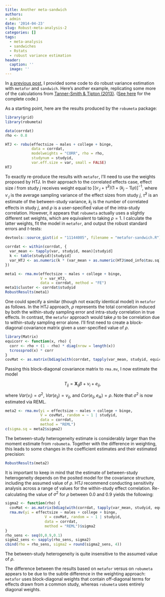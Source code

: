 ```yaml
---
title: Another meta-sandwich
authors:
- admin
date: '2014-04-23'
slug: Robust-meta-analysis-2
categories: []
tags:
  - meta-analysis
  - sandwiches
  - Rstats
  - robust variance estimation
header:
  caption: ''
  image: ''
---
```


In [a previous post](/Robust-meta-analysis-1/), I provided some code to do robust variance estimation with `metafor` and `sandwich`. 
Here's another example, replicating some more of the calculations from [Tanner-Smith & Tipton (2013)](http://doi.org/10.1002/jrsm.1091). 
([See here](https://gist.github.com/jepusto/11147304) for the complete code.)

As a starting point, here are the results produced by the `robumeta` package:
```r
library(grid)
library(robumeta)

data(corrdat)
rho <- 0.8

HTJ <- robu(effectsize ~ males + college + binge,
            data = corrdat, 
            modelweights = "CORR", rho = rho,
            studynum = studyid,
            var.eff.size = var, small = FALSE)
HTJ
```

To exactly re-produce the results with `metafor`, I'll need to use the weights proposed by HTJ. In their approach to the correlated effects case, effect size $i$ from study $j$ receives weight equal to $\left[\left(v_{\cdot j} + \hat\tau^2\right)(1 + (k_j - 1) \rho)\right]^{-1}$, where $v_{\cdot j}$ is the average sampling variance of the effect sizes from study $j$, $\hat\tau^2$ is an estimate of the between-study variance, $k_j$ is the number of correlated effects in study $j$, and $\rho$ is a user-specified value of the intra-study correlation. However, it appears that `robumeta` actually uses a slightly different set weights, which are equivalent to taking $\rho = 1$. I calculate the latter weights, fit the model in `metafor`, and output the robust standard errors and $t$-tests:

```r
devtools::source_gist(id = "11144005", filename = "metafor-sandwich.R")

corrdat <- within(corrdat, {
  var_mean <- tapply(var, studyid, mean)[studyid]
  k <- table(studyid)[studyid]
  var_HTJ <- as.numeric(k * (var_mean + as.numeric(HTJ$mod_info$tau.sq)))
})

meta1 <- rma.mv(effectsize ~ males + college + binge, 
                V = var_HTJ, 
                data = corrdat, method = "FE")
meta1$cluster <- corrdat$studyid
RobustResults(meta1)
```

One could specify a similar (though not exactly identical model) in `metafor` as follows. In the HTJ approach, $\rho$ represents the total correlation induced by both the within-study sampling error and intra-study correlation in true effects. In contrast, the `metafor` approach would take $\rho$ to be correlation due to within-study sampling error alone. I'll first need to create a block-diagonal covariance matrix given a user-specified value of $\rho$. 
```r
library(Matrix)
equicorr <- function(x, rho) {
  corr <- rho + (1 - rho) * diag(nrow = length(x))
  tcrossprod(x) * corr 
} 
covMat <- as.matrix(bdiag(with(corrdat, tapply(var_mean, studyid, equicorr, rho = 0.8, simplify = FALSE))))
```

Passing this block-diagonal covariance matrix to `rma.mv`, I now estimate the model 

$$T_{ij} = \mathbf{X}_{ij} \beta + \nu_i + e_{ij},$$

where $Var(\nu_i) = \sigma^2$, $Var(e_{ij}) = v_{ij}$, and $Cor(e_{ij}, e_{ik}) = \rho$. Note that $\sigma^2$ is now estimated via REML.

```r
meta2 <- rma.mv(yi = effectsize ~ males + college + binge, 
                V = covMat, random = ~ 1 | studyid, 
                data = corrdat,
                method = "REML")
c(sigma.sq = meta2$sigma2)
```

The between-study heterogeneity estimate is considerably larger than the moment estimate from `robumeta`. Together with the difference in weighting, this leads to some changes in the coefficient estimates and their estimated precision:

```r
RobustResults(meta2)
```

It is important to keep in mind that the estimate of between-study heterogeneity depends on the posited model for the covariance structure, including the assumed value of $\rho$. HTJ recommend conducting sensitivity analysis across a range of values for the within-study effect correlation. Re-calculating the value of $\sigma^2$ for $\rho$ between 0.0 and 0.9 yields the following:

```r
sigma2 <- function(rho) {
  covMat <- as.matrix(bdiag(with(corrdat, tapply(var_mean, studyid, equicorr, rho = rho, simplify = FALSE))))
  rma.mv(yi = effectsize ~ males + college + binge, 
                  V = covMat, random = ~ 1 | studyid, 
                  data = corrdat,
                  method = "REML")$sigma2
}
rho_sens <- seq(0,0.9,0.1)
sigma2_sens <- sapply(rho_sens, sigma2)
cbind(rho = rho_sens, sigma2 = round(sigma2_sens, 4))
```

The between-study heterogeneity is quite insensitive to the assumed value of $\rho$. 

The difference between the results based on `metafor` versus on `robumeta` appears to be due to the subtle difference in the weighting approach: `metafor` uses block-diagonal weights that contain off-diagonal terms for effects drawn from a common study, whereas `robumeta` uses entirely diagonal weights.
